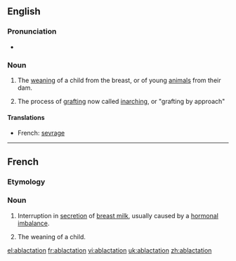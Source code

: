 ==English==

===Pronunciation===
* {{rhymes|eɪʃǝn}}

===Noun===
{{en-noun}}

# The [[weaning]] of a child from the breast, or of young [[animal]]s from their dam.
# {{horticulture}} The process of [[grafting]] now called [[inarching]], or "grafting by approach"

====Translations====
* French: [[sevrage]] {{m}}
----
==French==
===Etymology===
{{prefix|ab|lactation|lang=fr}}
===Noun===
{{fr-noun|f}}

#{{medicine}} Interruption in [[secretion]] of [[breast milk]], usually caused by a [[hormonal]] [[imbalance]].
#{{medicine|archaic|lang=fr}} The weaning of a child.
[[el:ablactation]]
[[fr:ablactation]]
[[vi:ablactation]]
[[uk:ablactation]]
[[zh:ablactation]]